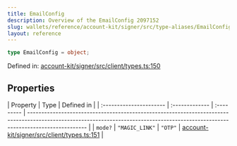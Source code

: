 ```yaml
---
title: EmailConfig
description: Overview of the EmailConfig 2097152
slug: wallets/reference/account-kit/signer/src/type-aliases/EmailConfig
layout: reference
---
```


```ts
type EmailConfig = object;
```

Defined in: [account-kit/signer/src/client/types.ts:150](https://github.com/alchemyplatform/aa-sdk/blob/923a52171f7246172caf350853843e6680197da9/account-kit/signer/src/client/types.ts#L150)

## Properties

| Property                | Type           | Defined in |
| :---------------------- | :------------- | :--------- | --------------------------------------------------------------------------------------------------------------------------------------------------------------------------------- |
| <a id="mode" /> `mode?` | `"MAGIC_LINK"` | `"OTP"`    | [account-kit/signer/src/client/types.ts:151](https://github.com/alchemyplatform/aa-sdk/blob/923a52171f7246172caf350853843e6680197da9/account-kit/signer/src/client/types.ts#L151) |

